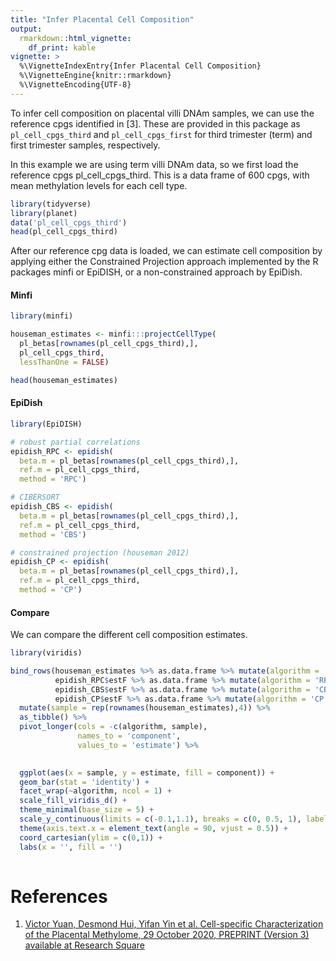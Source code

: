 ```yaml
---
title: "Infer Placental Cell Composition"
output: 
  rmarkdown::html_vignette:
    df_print: kable
vignette: >
  %\VignetteIndexEntry{Infer Placental Cell Composition}
  %\VignetteEngine{knitr::rmarkdown}
  %\VignetteEncoding{UTF-8}
---
```


To infer cell composition on placental villi DNAm samples, we can use the reference cpgs identified in [3]. These are provided in this package as `pl_cell_cpgs_third` and `pl_cell_cpgs_first` for third trimester (term) and first trimester samples, respectively.

In this example we are using term villi DNAm data, so we first load the reference cpgs pl_cell_cpgs_third. This is a data frame of 600 cpgs, with mean methylation levels for each cell type.

```r
library(tidyverse)
library(planet)
data('pl_cell_cpgs_third')
head(pl_cell_cpgs_third)
```

After our reference cpg data is loaded, we can estimate cell composition by applying either the Constrained Projection approach implemented by the R packages minfi or EpiDISH, or a non-constrained approach by EpiDish.


#### Minfi

```r
library(minfi)

houseman_estimates <- minfi:::projectCellType(
  pl_betas[rownames(pl_cell_cpgs_third),], 
  pl_cell_cpgs_third,
  lessThanOne = FALSE)

head(houseman_estimates)
```

#### EpiDish

```r
library(EpiDISH)

# robust partial correlations
epidish_RPC <- epidish(
  beta.m = pl_betas[rownames(pl_cell_cpgs_third),],
  ref.m = pl_cell_cpgs_third,
  method = 'RPC')

# CIBERSORT
epidish_CBS <- epidish(
  beta.m = pl_betas[rownames(pl_cell_cpgs_third),],
  ref.m = pl_cell_cpgs_third,
  method = 'CBS')

# constrained projection (houseman 2012)
epidish_CP <- epidish(
  beta.m = pl_betas[rownames(pl_cell_cpgs_third),],
  ref.m = pl_cell_cpgs_third,
  method = 'CP')
```

#### Compare

We can compare the different cell composition estimates.

```r
library(viridis)

bind_rows(houseman_estimates %>% as.data.frame %>% mutate(algorithm = 'CP (Houseman)'),
          epidish_RPC$estF %>% as.data.frame %>% mutate(algorithm = 'RPC'),
          epidish_CBS$estF %>% as.data.frame %>% mutate(algorithm = 'CBS'),
          epidish_CP$estF %>% as.data.frame %>% mutate(algorithm = 'CP (EpiDISH)')) %>%
  mutate(sample = rep(rownames(houseman_estimates),4)) %>%
  as_tibble() %>%
  pivot_longer(cols = -c(algorithm, sample),
               names_to = 'component',
               values_to = 'estimate') %>%
  

  ggplot(aes(x = sample, y = estimate, fill = component)) +
  geom_bar(stat = 'identity') +
  facet_wrap(~algorithm, ncol = 1) +
  scale_fill_viridis_d() +
  theme_minimal(base_size = 5) +
  scale_y_continuous(limits = c(-0.1,1.1), breaks = c(0, 0.5, 1), labels = scales::percent) +
  theme(axis.text.x = element_text(angle = 90, vjust = 0.5)) +
  coord_cartesian(ylim = c(0,1)) +
  labs(x = '', fill = '')
 
```

# References

1. [Victor Yuan, Desmond Hui, Yifan Yin et al. Cell-specific Characterization of the Placental Methylome, 29 October 2020, PREPRINT (Version 3) available at Research Square](https://www.researchsquare.com/article/rs-38223/v3)